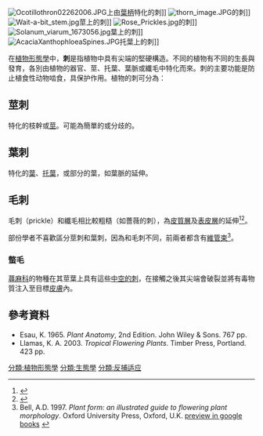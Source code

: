 [[File:Ocotillothron02262006.JPG|thumb]]上由[[葉柄|葉柄]]特化的刺]] 
[[File:thorn_image.JPG|thumb]]的刺]]
[[File:Wait-a-bit_stem.jpg|thumb]]莖上的刺]]
[[File:Rose_Prickles.jpg|thumb]]的刺]]
[[File:Solanum_viarum_1673056.jpg|thumb]]葉上的刺]]
[[File:AcaciaXanthophloeaSpines.JPG|thumb]]托葉上的刺]]
{{Distinguish|刺 (电视剧)}}

在[[植物形態學|植物形態學]]中，'''刺'''是指植物中具有尖端的堅硬構造。不同的植物有不同的生長與發育，各別由植物的器官、莖、托葉、葉脈或纖毛中特化而來。刺的主要功能是防止植食性动物啮食，具保护作用。植物的刺可分為：

==莖刺==

特化的枝幹或[[莖|莖]]。可能為簡單的或分歧的。

==葉刺==

特化的[[葉|葉]]、[[托葉|托葉]]，或部分的葉，如葉脈的延伸。

==毛刺==

毛刺（prickle）和纖毛相比較粗糙（如薔薇的刺），為[[皮質層|皮質層]]及[[表皮層|表皮層]]的延伸<ref>{{cite book|last=Van Wyk|first=Braam|title=How to Identify Trees in Southern Africa|publisher=Struik|year=2007|edition=illustrated|page=184|isbn=1770072403}}</ref><ref>{{cite web|url=http://www.biologie.uni-hamburg.de/b-online/e05/stachel.htm|title=Cross-Section Through the Prickle of a Rose|last=Sengbusch|first=Peter|date=2003-07-31|accessdate=2009-04-27|deadurl=yes|archiveurl=https://web.archive.org/web/20080430190522/http://www.biologie.uni-hamburg.de/b-online/e05/stachel.htm|archivedate=2008-04-30}}</ref>。

部份學者不喜歡區分莖刺和葉刺，因為和毛刺不同，前兩者都含有[[維管束|維管束]]<ref name=Bell>Bell, A.D. 1997. ''Plant form: an illustrated guide to flowering plant morphology''. Oxford University Press, Oxford, U.K. [http://books.google.com/books?id=SM3khPHXhKEC&printsec=frontcover&dq=adrian+bell&hl=en&ei=RyGmTLH4GcyhnAeqs-mRAQ&sa=X&oi=book_result&ct=book-preview-link&resnum=2&ved=0CDAQuwUwAQ#v=onepage&q&f=false preview in google books] {{Wayback|url=http://books.google.com/books?id=SM3khPHXhKEC&printsec=frontcover&dq=adrian+bell&hl=en&ei=RyGmTLH4GcyhnAeqs-mRAQ&sa=X&oi=book_result&ct=book-preview-link&resnum=2&ved=0CDAQuwUwAQ#v=onepage&q&f=false |date=20200819220121 }}</ref>。

=== 螫毛 ===
[[蕁麻科|蕁麻科]]的物種在其莖葉上具有這些[[螫毛|中空的刺]]，在接觸之後其尖端會破裂並將有毒物質注入至目標[[皮膚|皮膚]]內。

== 參考資料 ==
{{Reflist}}
*Esau, K. 1965. ''Plant Anatomy'', 2nd Edition. John Wiley & Sons. 767 pp.
*Llamas, K. A. 2003. ''Tropical Flowering Plants''. Timber Press, Portland. 423 pp.

[[分類:植物形態學|分類:植物形態學]]
[[分類:生態學|分類:生態學]]
[[分類:反捕适应|分類:反捕适应]]